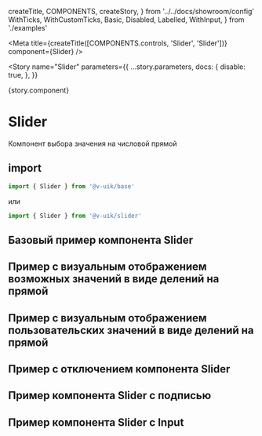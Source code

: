   createTitle,
  COMPONENTS,
  createStory,
} from '../../docs/showroom/config'
  WithTicks,
  WithCustomTicks,
  Basic,
  Disabled,
  Labelled,
  WithInput,
} from './examples'


<Meta
  title={createTitle([COMPONENTS.controls, 'Slider', 'Slider'])}
  component={Slider}
/>

<Story
  name="Slider"
  parameters={{
    ...story.parameters,
    docs: {
      disable: true,
    },
  }}
>
  {story.component}
</Story>

# Slider

Компонент выбора значения на числовой прямой

## import

```ts
import { Slider } from '@v-uik/base'
```

или

```ts
import { Slider } from '@v-uik/slider'
```

## Базовый пример компонента Slider

<Canvas withSource="none">
  <Basic />
</Canvas>

<Source language="tsx" code={RawBasic} />

## Пример с визуальным отображением возможных значений в виде делений на прямой

<Canvas withSource="none">
  <WithTicks />
</Canvas>

<Source language="tsx" code={RawWithTicks} />

## Пример с визуальным отображением пользовательских значений в виде делений на прямой

<Canvas withSource="none">
  <WithCustomTicks />
</Canvas>

<Source language="tsx" code={RawWithCustomTicks} />

## Пример с отключением компонента Slider

<Canvas withSource="none">
  <Disabled />
</Canvas>

<Source language="tsx" code={RawDisabled} />

## Пример компонента Slider с подписью

<Canvas withSource="none">
  <Labelled />
</Canvas>

<Source language="tsx" code={RawLabelled} />

## Пример компонента Slider с Input

<Canvas withSource="none">
  <WithInput />
</Canvas>

<Source language="tsx" code={RawWithInput} />
